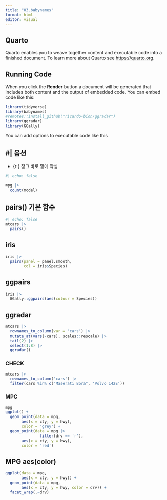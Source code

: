 ```yaml
---
title: "03.babynames"
format: html
editor: visual
---
```


## Quarto

Quarto enables you to weave together content and executable code into a finished document. To learn more about Quarto see <https://quarto.org>.

## Running Code

When you click the **Render** button a document will be generated that includes both content and the output of embedded code. You can embed code like this:

```r

library(tidyverse)
library(babynames)
#remotes::install_github("ricardo-bion/ggradar")
library(ggradar)
library(GGally)

```

You can add options to executable code like this

## #\| 옵션

-   {r } 청크 바로 밑에 작성

```r
#| echo: false

mpg |> 
  count(model)


```

## pairs() 기본 함수

```r

#| echo: false
mtcars |> 
  pairs()

```

## iris

```r

iris |> 
  pairs(panel = panel.smooth, 
        col = iris$Species)

```

## ggpairs

```r

iris |> 
  GGally::ggpairs(aes(colour = Species))

```

## ggradar

```r

mtcars |> 
  rownames_to_column(var = 'cars') |>
  mutate_at(vars(-cars), scales::rescale) |> 
  tail(2) |> 
  select(1:8) |> 
  ggradar()

```

### CHECK

```r

mtcars |> 
  rownames_to_column('cars') |> 
  filter(cars %in% c("Maserati Bora", 'Volvo 142E'))

```

### MPG

```r

mpg
ggplot() +
  geom_point(data = mpg, 
       aes(x = cty, y = hwy), 
       color = 'grey') +
  geom_point(data = mpg |> 
               filter(drv == 'r'), 
       aes(x = cty, y = hwy), 
       color = 'red') 

```

## MPG aes(color)

```r

ggplot(data = mpg, 
       aes(x = cty, y = hwy)) +
  geom_point(data = mpg, 
       aes(x = cty, y = hwy, color = drv)) +
  facet_wrap(.~drv)
  
```
